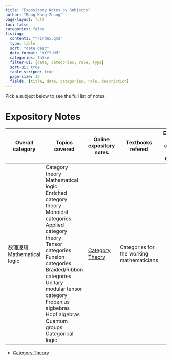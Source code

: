 ```yaml
---
title: "Expository Notes by Subjects"
author: "Rong-Kang Zhang"
page-layout: full
toc: false
categories: false
listing:
  contents: "*/index.qmd"
  type: table
  sort: "date desc"
  date-format: "YYYY-MM"
  categories: false
  filter-ui: [date, categories, role, type]
  sort-ui: true
  table-striped: true
  page-size: 12
  fields: [title, date, categories, role, description]
---
```


Pick a subject below to see the full list of notes.

# Expository Notes

| Overall category                 | Topics covered                                               | Online expository notes                       | Textbooks refered                         | Electronic notes compiled in Overleaf | Solution manuals I wrote |
| -------------------------------- | ------------------------------------------------------------ | --------------------------------------------- | ----------------------------------------- | ------------------------------------- | ------------------------ |
| 数理逻辑<br />Mathematical logic | Category theory<br />Mathematical logic<br />Enriched category theory<br />Monoidal categories<br />Applied category theory<br />Tensor categories<br />Funsion categories<br />Braided/Ribbon categories<br />Unitary modular tensor category<br />Frobenius algbebras<br />Hopf algebras<br />Quantum groups<br />Categorical logic | [Category Theory](category-theory/index.html) | Categories for the working mathematicians |                                       |                          |

- [Category Theory](category-theory/index.html)